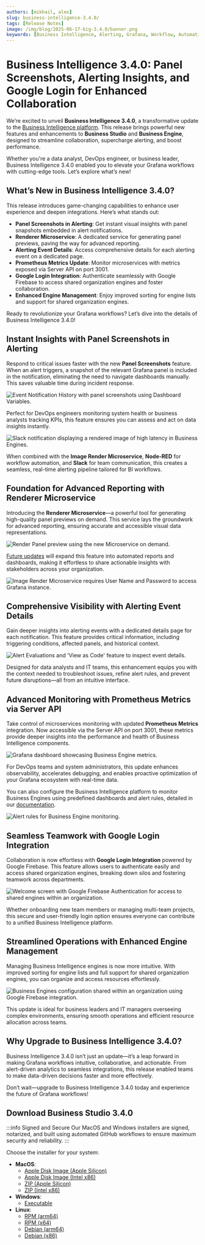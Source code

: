 ```yaml
---
authors: [mikhail, alex]
slug: business-intelligence-3.4.0/
tags: [Release Notes]
image: /img/blog/2025-06-17-big-3.4.0/banner.png
keywords: [Business Intelligence, Alerting, Grafana, Workflow, Automation]
---
```



# Business Intelligence 3.4.0: Panel Screenshots, Alerting Insights, and Google Login for Enhanced Collaboration

We’re excited to unveil **Business Intelligence 3.4.0**, a transformative update to the [Business Intelligence platform](/docs/). This release brings powerful new features and enhancements to **Business Studio** and **Business Engine**, designed to streamline collaboration, supercharge alerting, and boost performance.

Whether you're a data analyst, DevOps engineer, or business leader, Business Intelligence 3.4.0 enabled you to elevate your Grafana workflows with cutting-edge tools. Let’s explore what’s new!

## What’s New in Business Intelligence 3.4.0?

This release introduces game-changing capabilities to enhance user experience and deepen integrations. Here’s what stands out:

- **Panel Screenshots in Alerting**: Get instant visual insights with panel snapshots embedded in alert notifications.
- **Renderer Microservice**: A dedicated service for generating panel previews, paving the way for advanced reporting.
- **Alerting Event Details**: Access comprehensive details for each alerting event on a dedicated page.
- **Prometheus Metrics Update**: Monitor microservices with metrics exposed via Server API on port 3001.
- **Google Login Integration**: Authenticate seamlessly with Google Firebase to access shared organization engines and foster collaboration.
- **Enhanced Engine Management**: Enjoy improved sorting for engine lists and support for shared organization engines.

Ready to revolutionize your Grafana workflows? Let’s dive into the details of Business Intelligence 3.4.0!

## Instant Insights with Panel Screenshots in Alerting

Respond to critical issues faster with the new **Panel Screenshots** feature. When an alert triggers, a snapshot of the relevant Grafana panel is included in the notification, eliminating the need to navigate dashboards manually. This saves valuable time during incident response.

<Image
  title="Event Notification History with panel screenshots using Dashboard Variables."
  src="/img/blog/2025-06-17-big-3.4.0/event-notification.png"
/>

Perfect for DevOps engineers monitoring system health or business analysts tracking KPIs, this feature ensures you can assess and act on data insights instantly.

<Image
  title="Slack Notification with Rendered Image for High Latency in Business Engines."
  src="/img/blog/2025-06-11-node-red-slack/slack-message.png"
  alt="Slack notification displaying a rendered image of high latency in Business Engines."
/>

When combined with the **Image Render Microservice**, **Node-RED** for workflow automation, and **Slack** for team communication, this creates a seamless, real-time alerting pipeline tailored for BI workflows.

<BlogPost id="node-red-slack" />

## Foundation for Advanced Reporting with Renderer Microservice

Introducing the **Renderer Microservice**—a powerful tool for generating high-quality panel previews on demand. This service lays the groundwork for advanced reporting, ensuring accurate and accessible visual data representations.

<Image
  title="Render Panel preview using the new Microservice on demand."
  src="/img/blog/2025-06-17-big-3.4.0/panel-render.gif"
/>

[Future updates](/blog/business-intelligence-3.6.0/) will expand this feature into automated reports and dashboards, making it effortless to share actionable insights with stakeholders across your organization.

<Image
  title="Image Render Microservice requires User Name and Password to access Grafana instance."
  src="/img/blog/2025-06-17-big-3.4.0/grafana-configuration.png"
/>

## Comprehensive Visibility with Alerting Event Details

Gain deeper insights into alerting events with a dedicated details page for each notification. This feature provides critical information, including triggering conditions, affected panels, and historical context.

<Image
  title="Alert Evaluations and 'View as Code' feature to inspect event details."
  src="/img/blog/2025-06-17-big-3.4.0/event-evaluations.png"
/>

Designed for data analysts and IT teams, this enhancement equips you with the context needed to troubleshoot issues, refine alert rules, and prevent future disruptions—all from an intuitive interface.

## Advanced Monitoring with Prometheus Metrics via Server API

Take control of microservices monitoring with updated **Prometheus Metrics** integration. Now accessible via the Server API on port 3001, these metrics provide deeper insights into the performance and health of Business Intelligence components.

<Image
  title="Grafana dashboard displaying Business Engine metrics stored in Prometheus."
  src="/img/docs/business-engine/prometheus.png"
  alt="Grafana dashboard showcasing Business Engine metrics."
/>

For DevOps teams and system administrators, this update enhances observability, accelerates debugging, and enables proactive optimization of your Grafana ecosystem with real-time data.

You can also configure the Business Intelligence platform to monitor Business Engines using predefined dashboards and alert rules, detailed in our [documentation](/docs/engine/prometheus/).

<Image
  title="Alert rules configured in Business Suite to monitor Business Engines performance."
  src="/img/docs/business-engine/prometheus-rules.png"
  alt="Alert rules for Business Engine monitoring."
/>

## Seamless Teamwork with Google Login Integration

Collaboration is now effortless with **Google Login Integration** powered by Google Firebase. This feature allows users to authenticate easily and access shared organization engines, breaking down silos and fostering teamwork across departments.

<Image
  title="Welcome screen with Google Firebase Authentication for access to shared engines within an organization."
  src="/img/blog/2025-06-17-big-3.4.0/welcome-screen.png"
/>

Whether onboarding new team members or managing multi-team projects, this secure and user-friendly login option ensures everyone can contribute to a unified Business Intelligence platform.

## Streamlined Operations with Enhanced Engine Management

Managing Business Intelligence engines is now more intuitive. With improved sorting for engine lists and full support for shared organization engines, you can organize and access resources effortlessly.

<Image
  title="Business Engines configuration shared within an organization using Google Firebase integration."
  src="/img/blog/2025-06-17-big-3.4.0/shared-engines.png"
/>

This update is ideal for business leaders and IT managers overseeing complex environments, ensuring smooth operations and efficient resource allocation across teams.

## Why Upgrade to Business Intelligence 3.4.0?

Business Intelligence 3.4.0 isn’t just an update—it’s a leap forward in making Grafana workflows intuitive, collaborative, and actionable. From alert-driven analytics to seamless integrations, this release enabled teams to make data-driven decisions faster and more effectively.

Don’t wait—upgrade to Business Intelligence 3.4.0 today and experience the future of Grafana workflows!

## Download Business Studio 3.4.0

:::info Signed and Secure
Our MacOS and Windows installers are signed, notarized, and built using automated GitHub workflows to ensure maximum security and reliability.
:::

Choose the installer for your system:

- **MacOS**:
  - [Apple Disk Image (Apple Silicon)](https://github.com/VolkovLabs/business-intelligence/releases/download/v3.4.0/Business.Studio-3.4.0-arm64.dmg)
  - [Apple Disk Image (Intel x86)](https://github.com/VolkovLabs/business-intelligence/releases/download/v3.4.0/Business.Studio-3.4.0-x64.dmg)
  - [ZIP (Apple Silicon)](https://github.com/VolkovLabs/business-intelligence/releases/download/v3.4.0/Business.Studio-darwin-arm64-3.4.0.zip)
  - [ZIP (Intel x86)](https://github.com/VolkovLabs/business-intelligence/releases/download/v3.4.0/Business.Studio-darwin-x64-3.4.0.zip)
- **Windows**:
  - [Executable](https://github.com/VolkovLabs/business-intelligence/releases/download/v3.4.0/Business.Studio-3.4.0.Setup.exe)
- **Linux**:
  - [RPM (arm64)](https://github.com/VolkovLabs/business-intelligence/releases/download/v3.4.0/business-studio-3.4.0-1.arm64.rpm)
  - [RPM (x64)](https://github.com/VolkovLabs/business-intelligence/releases/download/v3.4.0/business-studio-3.4.0-1.x86_64.rpm)
  - [Debian (arm64)](https://github.com/VolkovLabs/business-intelligence/releases/download/v3.4.0/business-studio_3.4.0_arm64.deb)
  - [Debian (x86)](https://github.com/VolkovLabs/business-intelligence/releases/download/v3.4.0/business-studio_3.4.0_amd64.deb)

<GettingStarted />

<Feedback />

